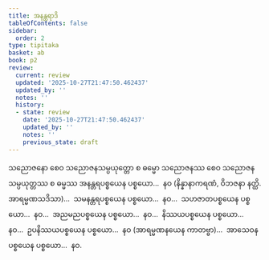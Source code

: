 ```yaml
---
title: အနန္တရာဒိ
tableOfContents: false
sidebar:
  order: 2
type: tipitaka
basket: ab
book: p2
review:
  current: review
  updated: '2025-10-27T21:47:50.462437'
  updated_by: ''
  notes: ''
  history:
  - state: review
    date: '2025-10-27T21:47:50.462437'
    updated_by: ''
    notes: ''
    previous_state: draft
---
```



<ReviewStatus review={frontmatter.review} showDetails={true} />

<HypothesisAnnotation frontmatter={frontmatter} />

<DynamicBreadcrumb />

<Division number="109" book="p2" e="ch" v="38" p="199">

<Paragraph number="1598" book="p2">
သညောဇနော စေဝ သညောဇနသမ္ပယုတ္တော စ ဓမ္မော သညောဇနဿ စေဝ သညောဇနသမ္ပယုတ္တဿ စ ဓမ္မဿ အနန္တရပစ္စယေန ပစ္စယော…  နဝ (နိန္နာနာကရဏံ, ဝိဘဇနာ နတ္ထိ. အာရမ္မဏသဒိသာ)…  သမနန္တရပစ္စယေန ပစ္စယော…  နဝ…  သဟဇာတပစ္စယေန ပစ္စယော…  နဝ…  အညမညပစ္စယေန ပစ္စယော…  နဝ…  နိဿယပစ္စယေန ပစ္စယော…  နဝ…  ဥပနိဿယပစ္စယေန ပစ္စယော…  နဝ (အာရမ္မဏနယေန ကာတဗ္ဗာ)…  အာသေဝနပစ္စယေန ပစ္စယော…  နဝ.
</Paragraph>
</Division>